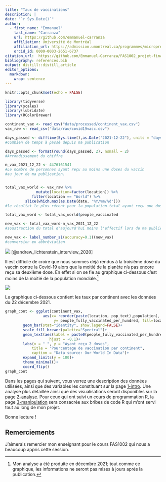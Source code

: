 ```yaml
---
title: "Taux de vaccinations"
description: | 
date: "`r Sys.Date()`"
author:
  - first_name: "Emmanuel"
    last_name: "Carranza"
    url: https://github.com/emmanuel-carranza
    affiliation: Université de Montréal
    affiliation_url: https://admission.umontreal.ca/programmes/microprogramme-de-1er-cycle-en-analyse-des-megadonnees-en-sciences-humaines-et-sociales/structure-du-programme/
    orcid_id: 0000-0003-2651-6737
citation_url:  https://github.com/Emmanuel-Carranza/FAS1002_projet-final
bibliography: references.bib
output: distill::distill_article
editor_options: 
  markdown: 
    wrap: sentence
---
```


```r
knitr::opts_chunk$set(echo = FALSE)
```

```r
library(tidyverse)
library(scales)
library(lubridate)
library(RColorBrewer)

continent_vax <- read_csv("data/processed/continent_vax.csv")
vax_raw <- read_csv("data/raw/covid19vacc.csv")

days_passed <- difftime(Sys.time(),as.Date("2021-12-22"), units = "days")
#Combien de temps à passé depuis ma publication

days_passed <- format(round(days_passed, 2), nsmall = 2)
#Arrondissement du chiffre

n_vax_2021_12_22 <- 4476161541
#Le nombre de personnes ayant reçu au moins une doses du vaccin
#au jour de ma publication.


total_vax_world <- vax_raw %>% 
              mutate(location=factor(location)) %>% 
            filter(location == "World") %>%
         slice(which.max(as.Date(date, '%Y/%m/%d')))
#le résultat le plus récent pour la population total ayant reçu une dose

total_vax_word <- total_vax_world$people_vaccinated

new_vax <- total_vax_word-n_vax_2021_12_22
#soustraction du total d'aujourd'hui moins l'effectif lors de ma publication

new_vax <- label_number_si(accuracy=0.1)(new_vax)
#conversion en abbréviation
```


![](img/vax_line.jpg)
[@andrew_lichtenstein_interview_2020]

Il est difficile de croire que nous sommes déjà rendus à la troisième dose du vaccin contre la Covid-19 alors que la moitié de la planète n'a pas encore reçu sa deuxième dose. En effet si on se fie au graphique ci-dessous c'est moins de la moitié de la population mondiale.[^1]

![](img/graph_cont_2021_12.jpg)

[^1]: Mon analyse a été produite en décembre 2021; tout comme ce graphique, les informations ne seront pas mises à jours après la publication.

Le graphique ci-dessous contient les taux par continent avec les données du 22 décembre 2021.


```r
graph_cont <- ggplot(continent_vax,
                 aes(x= reorder(paste(location, pop_text),population),
                      y= people_fully_vaccinated_per_hundred, fill=location))+
        geom_bar(stat="identity", show.legend=FALSE)+
        scale_fill_brewer(palette="Spectral")+
        geom_text(aes(label = paste0(people_fully_vaccinated_per_hundred,"%")),
                    hjust = -0.1)+
        labs(x = " ", y = "Ayant reçu 2 doses",
            title = "Pourcentage de vaccination par continent",
            caption = "Data source: Our World In Data")+
        expand_limits(y = 100)+
        theme_minimal()+
        coord_flip()
graph_cont
```

Dans les pages qui suivent, vous verrez une description des données utilisées, ainsi que des variables les constituant sur la page [1-intro](1-intro.html). Une analyse plus détaillée ainsi que des visualisations seront disponibles sur la page [2-analyse](2-analyse.html). Pour ceux qui ont suivi un cours de programmation R, la page [3-manipulation](3-manipulation.html) sera consacrée aux bribes de code R qui m'ont servi tout au long de mon projet.


Bonne lecture !

## Remerciements {.appendix}

J'aimerais remercier mon enseignant pour le cours FAS1002 qui nous a beaucoup appris cette session.
